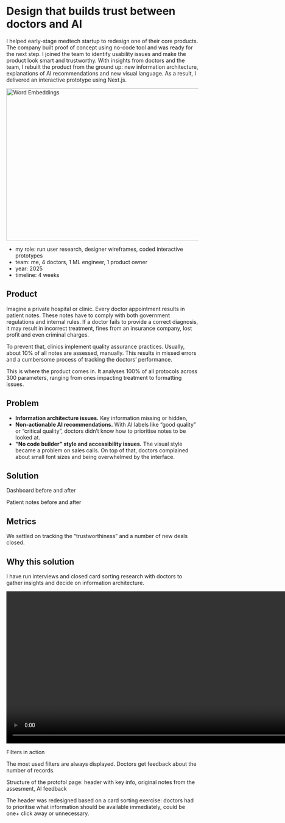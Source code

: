 # Design that builds trust between doctors and AI

I helped early-stage medtech startup to redesign one of their core products. The company built proof of concept using no-code tool and was ready for the next step. I joined the team to identify usability issues and make the product look smart and trustworthy. With insights from doctors and the team, I rebuilt the product from the ground up: new information architecture, explanations of AI recommendations and new visual language. As a result, I delivered an interactive prototype using Next.js.

<div className="border border-gray-200 rounded-md p-4 bg-white flex justify-center items-center xl:-mx-48 my-12">
  <Image src="/images/medtech-case/patient-notes.png" alt="Word Embeddings" width="1900" height="400"/>
</div>

- my role: run user research, designer wireframes, coded interactive prototypes
- team: me, 4 doctors, 1 ML engineer, 1 product owner
- year: 2025
- timeline: 4 weeks

## Product
Imagine a private hospital or clinic. Every doctor appointment results in patient notes. These notes have to comply with both government regulations and internal rules. If a doctor fails to provide a correct diagnosis, it may result in incorrect treatment, fines from an insurance company, lost profit and even criminal charges.

To prevent that, clinics implement quality assurance practices. Usually, about 10% of all notes are assessed, manually. This results in missed errors and a cumbersome process of tracking the doctors’ performance.

This is where the product comes in. It analyses 100% of all protocols across 300 parameters, ranging from ones impacting treatment to formatting issues.

## Problem
- **Information architecture issues.** Key information missing or hidden, 
- **Non-actionable AI recommendations.** With AI labels like “good quality” or “critical quality”, doctors didn’t know how to prioritise notes to be looked at.
- **“No code builder” style and accessibility issues.** The visual style became a problem on sales calls. On top of that, doctors complained about small font sizes and being overwhelmed by the interface.

## Solution
Dashboard before and after
<ImageContainerMdx projectId={5} imageId="old-dashboard" captionShow={true} />
<ImageContainerMdx projectId={5} imageId="dashboard-id" captionShow={true} />


Patient notes before and after
<ImageContainerMdx projectId={5} imageId="patient-notes-before-id" captionShow={true} />
<ImageContainerMdx projectId={5} imageId="patient-notes-id" captions="After" captionShow={true} />

## Metrics
We settled on tracking the “trustworthiness” and a number of new deals closed.

## Why this solution

I have run interviews and closed card sorting research with doctors to gather insights and decide on information architecture.

<ImageContainerMdx projectId={5} imageId="dashboard-with-comments-id" captionShow={true} />

<div className="flex flex-col xl:-mx-48 my-12">
  <div className="border border-gray-200 rounded-md p-4 bg-white flex justify-center items-center">
    <video className="rounded-md" width="1200" height="400" preload="auto" autoPlay loop muted playsinline>
      <source src="/images/medtech-case/filter-in-action.mp4" type="video/mp4" />
      Your browser does not support the video tag.
    </video>
  </div>
  <p className="text-gray-600 indent-4 text-[14px] mt-1">Filters in action</p>
</div>

The most used filters are always displayed. Doctors get feedback about the number of records.
<ImageContainerMdx projectId={5} imageId="filters-and-how-they-work-id" captions="After" captionShow={true} />

Structure of the protofol page: header with key info, original notes from the assesment, AI feedback
<ImageContainerMdx projectId={5} imageId="structure-of-protocol-page-id" captionShow={true} />

The header was redesigned based on a card sorting exercise: doctors had to prioritise what information should be available immediately, could be one+ click away or unnecessary.

<ImageContainerMdx projectId={5} imageId="header-before-and-after-id" captionShow={true} />

<OtherWork currentSlug="work-medtech"/>